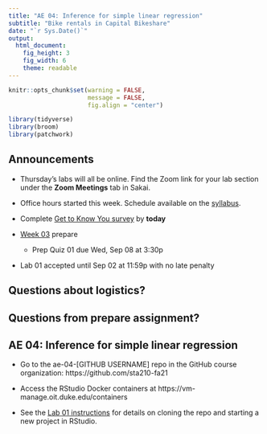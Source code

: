 ```yaml
---
title: "AE 04: Inference for simple linear regression"
subtitle: "Bike rentals in Capital Bikeshare"
date: "`r Sys.Date()`"
output: 
  html_document: 
    fig_height: 3
    fig_width: 6
    theme: readable
---
```


```r
knitr::opts_chunk$set(warning = FALSE, 
                      message = FALSE, 
                      fig.align = "center")
```

```r
library(tidyverse)
library(broom)
library(patchwork)
```

## Announcements

- Thursday's labs will all be online. Find the Zoom link for your lab section under the  **Zoom Meetings** tab in Sakai. 
- Office hours started this week. Schedule available on the [syllabus](https://sta210-fa21.netlify.app/syllabus/).

- Complete [Get to Know You survey](https://duke.qualtrics.com/jfe/form/SV_eyUiuqZKsJaqHWK) by **today**

- [Week 03](https://sta210-fa21.netlify.app/prepare/week-03.html) prepare
  - Prep Quiz 01 due Wed, Sep 08 at 3:30p

- Lab 01 accepted until Sep 02 at 11:59p with no late penalty


## Questions about logistics? 

## Questions from prepare assignment?

##  AE 04: Inference for simple linear regression

- Go to the ae-04-[GITHUB USERNAME] repo in the GitHub course organization: https://github.com/sta210-fa21

- Access the RStudio Docker containers at https://vm-manage.oit.duke.edu/containers

- See the [Lab 01 instructions](https://sta210-fa21.netlify.app/labs/lab-01-ikea.html) for details on cloning the repo and starting a new project in RStudio.


